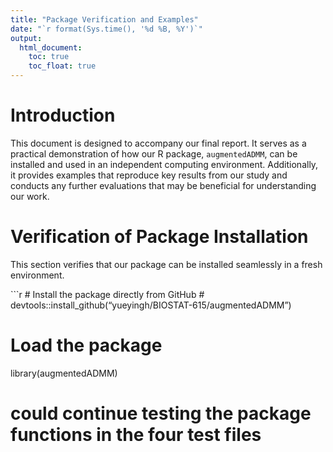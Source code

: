 ```yaml
---
title: "Package Verification and Examples"
date: "`r format(Sys.time(), '%d %B, %Y')`"
output: 
  html_document:
    toc: true
    toc_float: true
---
```


# Introduction

This document is designed to accompany our final report. It serves as a practical demonstration of how our R package, `augmentedADMM`, can be installed and used in an independent computing environment. Additionally, it provides examples that reproduce key results from our study and conducts any further evaluations that may be beneficial for understanding our work.

# Verification of Package Installation

This section verifies that our package can be installed seamlessly in a fresh environment.

```r
# Install the package directly from GitHub
# devtools::install_github("yueyingh/BIOSTAT-615/augmentedADMM")

# Load the package
library(augmentedADMM)

# could continue testing the package functions in the four test files